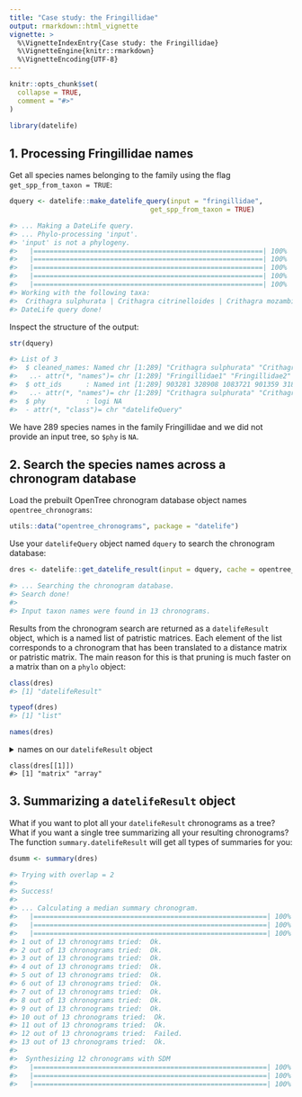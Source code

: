 ```yaml
---
title: "Case study: the Fringillidae"
output: rmarkdown::html_vignette
vignette: >
  %\VignetteIndexEntry{Case study: the Fringillidae}
  %\VignetteEngine{knitr::rmarkdown}
  %\VignetteEncoding{UTF-8}
---
```


```r
knitr::opts_chunk$set(
  collapse = TRUE,
  comment = "#>"
)
```

```r
library(datelife)
```

## 1. Processing Fringillidae names

Get all species names belonging to the family using the flag `get_spp_from_taxon = TRUE`:

```r
dquery <- datelife::make_datelife_query(input = "fringillidae",               
                                   get_spp_from_taxon = TRUE)

#> ... Making a DateLife query.
#> ... Phylo-processing 'input'.
#> 'input' is not a phylogeny.
#>   |=========================================================| 100%
#>   |=========================================================| 100%
#>   |=========================================================| 100%
#>   |=========================================================| 100%
#>   |=========================================================| 100%
#> Working with the following taxa:
#>	Crithagra sulphurata | Crithagra citrinelloides | Crithagra mozambica | Crithagra capistrata | Crithagra burtoni | Crithagra rufobrunnea | Crithagra flaviventris | Callacanthis burtoni | Chaunoproctus ferreorostris | Rhynchostruthus socotranus | Chlorophonia cyanea | Chlorophonia occipitalis | Chlorophonia flavirostris | Akialoa obscura | Euphonia gouldi | Euphonia plumbea | Euphonia elegantissima | Euphonia luteicapilla | Euphonia chrysopasta | Euphonia fulvicrissa | Euphonia hirundinacea | Euphonia chlorotica | Euphonia cyanocephala | Euphonia rufiventris | Euphonia minuta | Euphonia cayennensis | Euphonia xanthogaster | Euphonia violacea | Euphonia pectoralis | Euphonia musica | Euphonia anneae | Euphonia affinis | Euphonia laniirostris | Euphonia finschi | Psittirostra psittacea | Urocynchramus pylzowi | Telespiza cantans | Telespiza ultima | Palmeria dolei | Oreomystis bairdi | Loxops coccineus | Loxops mana | Loxops caeruleirostris | Himatione sanguinea | Rhodopechys sanguineus | Paroreomyza montana | Pseudonestor xanthophrys | Vestiaria coccinea | Bucanetes githagineus | Hemignathus parvus | Hemignathus wilsoni | Hemignathus virens | Hemignathus munroi | Hemignathus flavus | Hemignathus kauaiensis | Hemignathus stejnegeri | Loxioides bailleui | Eremopsaltria mongolica | Rhodospiza obsoleta | Peucedramus taeniatus | Cyanerpes caeruleus | Cyanerpes cyaneus | Cyanerpes nitidus | Cyanerpes lucidus | Fringillaria goslingi | Fringillaria striolata | Fringillaria impetuani | Fringillaria poliopleura | Fringillaria tahapisi | Hemispingus atropileus | Hemispingus verticalis | Hemispingus auricularis | Hemispingus calophrys | Hemispingus rufosuperciliaris | Hemispingus superciliaris | Hemispingus trifasciatus | Hemispingus piurae | Hemispingus xanthophthalmus | Hemispingus parodii | Hemispingus goeringi | Hemispingus melanotis | Hemispingus frontalis | Hemispingus reyi | Rowettia goughensis | Embernagra platensis | Schoeniclus rusticus | Schoeniclus aureolus | Schoeniclus elegans | Schoeniclus siemsseni | Schoeniclus spodocephala | Schoeniclus yessoensis | Tersina viridis | Orthogonys chloricterus | Buarremon apertus | Buarremon assimilis | Buarremon atricapillus | Buarremon basilicus | Buarremon virenticeps | Buarremon torquatus | Peucaea aestivalis | Peucaea cassinii | Peucaea botterii | Phaeothlypis fulvicauda | Donacospiza albifrons | Platyspiza crassirostris | Melopyrrha nigra | Carduelis citrinella | Carduelis corsicana | Carduelis carduelis | Uragus sibiricus | Melamprosops phaeosoma | Hesperiphona vespertina | Pyrrhoplectes epauletta | Haemorhous mexicanus | Haemorhous purpureus | Haemorhous cassinii | Kozlowia roborowskii | Serinus syriacus | Serinus albogularis | Serinus atrogularis | Serinus citrinipectus | Serinus citrinella | Serinus pusillus | Serinus canaria | Serinus alario | Serinus striolatus | Serinus melanochrous | Serinus whytii | Serinus mennelli | Serinus reichardi | Serinus scotops | Serinus flavivertex | Serinus totta | Serinus estherae | Serinus hypostictus | Serinus leucopygius | Serinus thibetanus | Serinus gularis | Serinus dorsostriatus | Serinus canicollis | Serinus serinus | Linaria flavirostris | Linaria cannabina | Chloris monguilloti | Chloris sinica | Chloris spinoides | Chloris ambigua | Chloris chloris | Spinus yarrellii | Spinus spinus | Spinus olivaceus | Spinus uropygialis | Spinus siemiradzkii | Spinus atriceps | Spinus dominicensis | Spinus xanthogastrus | Spinus magellanicus | Spinus pinus | Spinus notatus | Spinus tristis | Spinus spinescens | Spinus crassirostris | Spinus barbatus | Spinus atratus | Spinus lawrencei | Spinus psaltria | Spinus cucullatus | Neospiza concolor | Loxia curvirostra | Loxia pytyopsittacus | Loxia leucoptera | Loxia scotica | Eophona migratoria | Eophona personata | Haematospiza sipahi | Mycerobas icterioides | Mycerobas melanozanthos | Mycerobas affinis | Mycerobas carnipes | Pinicola subhimachala | Pinicola enucleator | Linurgus olivaceus | Leucosticte sillemi | Leucosticte arctoa | Leucosticte australis | Leucosticte nemoricola | Leucosticte tephrocotis | Leucosticte atrata | Leucosticte brandti | Carpodacus vinaceus | Carpodacus rodopeplus | Carpodacus davidianus | Carpodacus rhodochlamys | Carpodacus rubescens | Carpodacus synoicus | Carpodacus severtzovi | Carpodacus rodochroa | Carpodacus erythrinus | Carpodacus roseus | Carpodacus nipalensis | Carpodacus trifasciatus | Carpodacus rubicilloides | Carpodacus pulcherrimus | Carpodacus thura | Carpodacus eos | Carpodacus rubicilla | Carpodacus grandis | Carpodacus edwardsii | Carpodacus puniceus | Carpodacus formosanus | Coccothraustes coccothraustes | Acanthis hornemanni | Acanthis cabaret | Acanthis flammea | Pyrrhula nipalensis | Pyrrhula erythaca | Pyrrhula erythrocephala | Pyrrhula murina | Pyrrhula leucogenis | Pyrrhula aurantiaca | Pyrrhula pyrrhula | Fringilla montifringilla | Fringilla teydea | Fringilla coelebs | Fringilla polatzeki | Calcarius lapponicus | Calcarius pictus | Calcarius ornatus | Calcarius mccownii | Emberiza variabilis | Emberiza hortulana | Emberiza pusilla | Emberiza cioides | Emberiza tristrami | Emberiza cabanisi | Emberiza jankowskii | Emberiza cineracea | Emberiza rutila | Emberiza sahari | Emberiza buchanani | Emberiza chrysophrys | Emberiza capensis | Emberiza cia | Emberiza schoeniclus | Emberiza stewarti | Emberiza godlewskii | Emberiza pallasi | Emberiza leucocephalos | Emberiza socotrana | Emberiza melanocephala | Emberiza bruniceps | Emberiza koslowi | Emberiza cirlus | Emberiza flaviventris | Emberiza affinis | Emberiza fucata | Emberiza citrinella | Emberiza sulphurata | Emberiza caesia | Plectrophenax nivalis | Plectrophenax hyperboreus | Melophus lathami | Cyanoloxia glaucocaerulea | Cyanoloxia cyanoides | Cyanoloxia rothschildii | Caryothraustes canadensis | Caryothraustes poliogaster | Cyanocompsa brissonii | Cyanocompsa parellina | Passerina caerulea | Passerina cyanea | Passerina amoena | Passerina ciris | Passerina leclancherii | Passerina rositae | Passerina versicolor | Parkerthraustes humeralis | Spiza americana | Pheucticus aureoventris | Pheucticus ludovicianus | Pheucticus melanocephalus | Pheucticus chrysogaster | Pheucticus tibialis | Cardinalis cardinalis | Cardinalis sinuatus | Cardinalis phoeniceus | Porphyrospiza caerulescens | Rhodothraupis celaeno | Periporphyrus erythromelas
#> DateLife query done!
```

Inspect the structure of the output:

```r
str(dquery)

#> List of 3
#>  $ cleaned_names: Named chr [1:289] "Crithagra sulphurata" "Crithagra #> citrinelloides" "Crithagra mozambica" "Crithagra capistrata" ...
#>   ..- attr(*, "names")= chr [1:289] "Fringillidae1" "Fringillidae2" #> "Fringillidae3" "Fringillidae4" ...
#>  $ ott_ids      : Named int [1:289] 903281 328908 1083721 901359 318589 #> 455546 903271 405220 242220 455541 ...
#>   ..- attr(*, "names")= chr [1:289] "Crithagra sulphurata" "Crithagra #> citrinelloides" "Crithagra mozambica" "Crithagra capistrata" ...
#>  $ phy          : logi NA
#>  - attr(*, "class")= chr "datelifeQuery"
```

We have 289 species names in the family Fringillidae and we did not provide an input tree, so `$phy` is `NA`.

## 2. Search the species names across a chronogram database

Load the prebuilt OpenTree chronogram database object names `opentree_chronograms`:

```r
utils::data("opentree_chronograms", package = "datelife")
```

Use your `datelifeQuery` object named `dquery` to search the chronogram database:

```r
dres <- datelife::get_datelife_result(input = dquery, cache = opentree_chronograms)

#> ... Searching the chronogram database.
#> Search done!
#>
#> Input taxon names were found in 13 chronograms.
```

Results from the chronogram search are returned as a `datelifeResult` object, which is a named list of patristic matrices. Each element of the list corresponds to a chronogram that has been translated to a distance matrix or patristic matrix. The main reason for this is that pruning is much faster on a matrix than on a `phylo` object:

```r
class(dres)
#> [1] "datelifeResult"

typeof(dres)
#> [1] "list"

names(dres)
```

<details>
<summary>names on our `datelifeResult` object</summary>
```r
#> [1] "Hooper, Daniel M., Trevor D. Price. 2017. Chromosomal inversion differences correlate with range overlap in passerine birds. Nature Ecology & Evolution 1 (10): 1526-1534"

#> [2] "Hedges, S. Blair, Julie Marin, Michael Suleski, Madeline Paymer, Sudhir Kumar. 2015. Tree of life reveals clock-like speciation and diversification. Molecular Biology and Evolution 32 (4): 835-845"

#> [3] "Hedges, S. Blair, Julie Marin, Michael Suleski, Madeline Paymer, Sudhir Kumar. 2015. Tree of life reveals clock-like speciation and diversification. Molecular Biology and Evolution 32 (4): 835-845"

#> [4] "Claramunt, Santiago, Joel Cracraft. 2015. A new time tree reveals Earth historys imprint on the evolution of modern birds. Science Advances 1 (11): e1501005-e1501005"

#> [5] "Gibb, Gillian C., Ryan England, Gerrit Hartig, P.A. (Trish) McLenachan, Briar L. Taylor Smith, Bennet J. McComish, Alan Cooper, David Penny. 2015. New Zealand passerines help clarify the diversification of major songbird lineages during the Oligocene. Genome Biology and Evolution 7 (11): 2983-2995."

#> [6] "Barker, F. Keith, Kevin J. Burns, John Klicka, Scott M. Lanyon, Irby J. Lovette. 2015. New insights into New World biogeography: An integrated view from the phylogeny of blackbirds, cardinals, sparrows, tanagers, warblers, and allies. The Auk 132 (2): 333-348."
#> [7] "Barker, F. Keith, Kevin J. Burns, John Klicka, Scott M. Lanyon, Irby J. Lovette. 2015. New insights into New World biogeography: An integrated view from the phylogeny of blackbirds, cardinals, sparrows, tanagers, warblers, and allies. The Auk 132 (2): 333-348."
#> [8] "Jetz, W., G. H. Thomas, J. B. Joy, K. Hartmann, A. O. Mooers. 2012. The global diversity of birds in space and time. Nature 491 (7424): 444-448"

#> [9] "Jetz, W., G. H. Thomas, J. B. Joy, K. Hartmann, A. O. Mooers. 2012. The global diversity of birds in space and time. Nature 491 (7424): 444-448"

#> [10] "Barker, F. K., K. J. Burns, J. Klicka, S. M. Lanyon, I. J. Lovette. 2013. Going to extremes: contrasting rates of diversification in a recent radiation of New World passerine birds. Systematic Biology 62 (2): 298-320."
#> [11] "Burns, Kevin J., Allison J. Shultz, Pascal O. Title, Nicholas A. Mason, F. Keith Barker, John Klicka, Scott M. Lanyon, Irby J. Lovette. 2014. Phylogenetics and diversification of tanagers (Passeriformes: Thraupidae), the largest radiation of Neotropical songbirds. Molecular Phylogenetics and Evolution 75: 41-77."
#> [12] "Price, Trevor D., Daniel M. Hooper, Caitlyn D. Buchanan, Ulf S. Johansson, D. Thomas Tietze, Per Alström, Urban Olsson, Mousumi Ghosh-Harihar, Farah Ishtiaq, Sandeep K. Gupta, Jochen Martens, Bettina Harr, Pratap Singh, Dhananjai Mohan. 2014. Niche filling slows the diversification of Himalayan songbirds. Nature 509: 222-225."

#> [13] "Price, Trevor D., Daniel M. Hooper, Caitlyn D. Buchanan, Ulf S. Johansson, D. Thomas Tietze, Per Alström, Urban Olsson, Mousumi Ghosh-Harihar, Farah Ishtiaq, Sandeep K. Gupta, Jochen Martens, Bettina Harr, Pratap Singh, Dhananjai Mohan. 2014. Niche filling slows the diversification of Himalayan songbirds. Nature 509: 222-225."
```
</details>
```
class(dres[[1]])
#> [1] "matrix" "array"
```


## 3. Summarizing a `datelifeResult` object

What if you want to plot all your `datelifeResult` chronograms as a tree? What if you want a single tree summarizing all your resulting chronograms? The function `summary.datelifeResult` will get all types of summaries for you:

```r
dsumm <- summary(dres)

#> Trying with overlap = 2
#>
#> Success!
#>
#> ... Calculating a median summary chronogram.
#>   |==========================================================| 100%
#>   |==========================================================| 100%
#>   |==========================================================| 100%
#> 1 out of 13 chronograms tried:  Ok.
#> 2 out of 13 chronograms tried:  Ok.
#> 3 out of 13 chronograms tried:  Ok.
#> 4 out of 13 chronograms tried:  Ok.
#> 5 out of 13 chronograms tried:  Ok.
#> 6 out of 13 chronograms tried:  Ok.
#> 7 out of 13 chronograms tried:  Ok.
#> 8 out of 13 chronograms tried:  Ok.
#> 9 out of 13 chronograms tried:  Ok.
#> 10 out of 13 chronograms tried:  Ok.
#> 11 out of 13 chronograms tried:  Ok.
#> 12 out of 13 chronograms tried:  Failed.
#> 13 out of 13 chronograms tried:  Ok.
#>
#>  Synthesizing 12 chronograms with SDM
#>   |==========================================================| 100%
#>   |==========================================================| 100%
#>   |==========================================================| 100%
```
